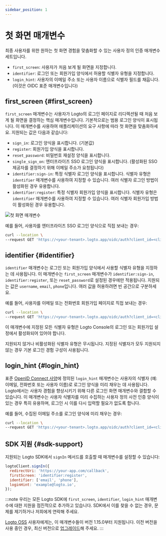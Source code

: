 ```yaml
---
sidebar_position: 1
---
```


# 첫 화면 매개변수

최종 사용자를 위한 원하는 첫 화면 경험을 맞춤화할 수 있는 사용자 정의 인증 매개변수 세트입니다.

- `first_screen`: 사용자가 처음 보게 될 화면을 지정합니다.
- `identifier`: 로그인 또는 회원가입 양식에서 허용할 식별자 유형을 지정합니다.
- `login_hint`: 사용자의 이메일 주소 또는 사용자 이름으로 식별자 필드를 채웁니다. (이것은 OIDC 표준 매개변수입니다)

## first_screen \{#first_screen}

`first_screen` 매개변수는 사용자가 Logto의 로그인 페이지로 리디렉션될 때 처음 보게 될 화면을 결정하는 핵심 매개변수입니다. 기본적으로는 범용 로그인 양식이 표시됩니다. 이 매개변수를 사용하여 애플리케이션의 요구 사항에 따라 첫 화면을 맞춤화하세요. 지원되는 값은 다음과 같습니다:

- `sign_in`: 로그인 양식을 표시합니다. (기본값)
- `register`: 회원가입 양식을 표시합니다.
- `reset_password`: 비밀번호 재설정 양식을 표시합니다.
- `single_sign_on`: 엔터프라이즈 SSO 로그인 양식을 표시합니다. (활성화된 SSO 제공자를 결정하기 위해 이메일 주소가 요청됩니다)
- `identifier:sign-in`: 특정 식별자 로그인 양식을 표시합니다. 식별자 유형은 `identifier` 매개변수를 사용하여 지정할 수 있습니다. 여러 식별자 로그인 방법이 활성화된 경우 유용합니다.
- `identifier:register`: 특정 식별자 회원가입 양식을 표시합니다. 식별자 유형은 `identifier` 매개변수를 사용하여 지정할 수 있습니다. 여러 식별자 회원가입 방법이 활성화된 경우 유용합니다.

![첫 화면 매개변수](./assets/first-screen-parameter.png)

예를 들어, 사용자를 엔터프라이즈 SSO 로그인 양식으로 직접 보내는 경우:

```sh
curl --location \
--request GET 'https://<your-tenant>.logto.app/oidc/auth?client_id=<client_id>&...&first_screen=single_sign_on'
```

## identifier \{#identifier}

`identifier` 매개변수는 로그인 또는 회원가입 양식에서 사용할 식별자 유형을 지정하는 데 사용됩니다. 이 매개변수는 `first_screen` 매개변수가 `identifier:sign-in`, `identifier:register`, 또는 `reset_password`로 설정된 경우에만 적용됩니다. 지원되는 값은 `username`, `email`, `phone`입니다. 여러 값을 허용하려면 빈 공간으로 구분하세요.

예를 들어, 사용자를 이메일 또는 전화번호 회원가입 페이지로 직접 보내는 경우:

```sh
curl --location \
--request GET 'https://<your-tenant>.logto.app/oidc/auth?client_id=<client_id>&...&first_screen=identifier:register&identifier=email phone'
```

이 매개변수에 지정된 모든 식별자 유형은 Logto Console의 로그인 또는 회원가입 설정에서 활성화되어 있어야 합니다.

지원되지 않거나 비활성화된 식별자 유형은 무시됩니다. 지정된 식별자가 모두 지원되지 않는 경우 기본 로그인 경험 구성이 사용됩니다.

## login_hint \{#login_hint}

표준 [OpenID Connect 사양](https://openid.net/specs/openid-connect-core-1_0.html#AuthorizationEndpoint)에 정의된 `login_hint` 매개변수는 사용자의 식별자 (예: 이메일, 전화번호 또는 사용자 이름)로 로그인 양식을 미리 채우는 데 사용됩니다. Logto에서는 사용자 경험을 향상시키기 위해 다른 로그인 화면 매개변수와 결합할 수 있습니다. 이 매개변수는 사용자 식별자를 미리 수집하는 사용자 정의 사전 인증 양식이 있는 경우 특히 유용하며, 로그인 시 이를 다시 입력할 필요가 없도록 합니다.

예를 들어, 수집된 이메일 주소를 로그인 양식에 미리 채우는 경우:

```sh
curl --location \
--request GET 'https://<your-tenant>.logto.app/oidc/auth?client_id=<client_id>&...&first_screen=identifier:sign_in&identifier=email&login_hint=example@logto.io
```

## SDK 지원 \{#sdk-support}

지원되는 Logto SDK에서 `signIn` 메서드를 호출할 때 매개변수를 설정할 수 있습니다:

```javascript
logtoClient.signIn({
  redirectUri: 'https://your-app.com/callback',
  firstScreen: 'identifier:register',
  identifier: ['email', 'phone'],
  loginHint: 'example@logto.io',
});
```

:::note
우리는 모든 Logto SDK에 `first_screen`, `identifier`, `login_hint` 매개변수에 대한 지원을 점진적으로 추가하고 있습니다. SDK에서 이를 찾을 수 없는 경우, 문제를 제기하거나 저희에게 연락해 주세요.

[Logto OSS](/logto-oss) 사용자에게는, 이 매개변수들이 버전 1.15.0부터 지원됩니다. 이전 버전을 사용 중인 경우, 최신 버전으로 [업그레이드](/logto-oss/upgrading-oss-version)해 주세요.
:::
